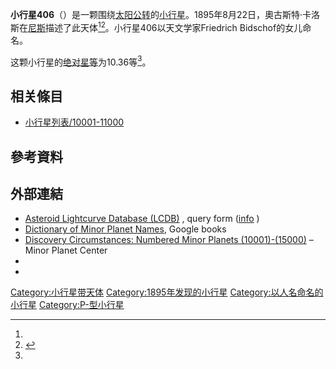{{Infobox planet
 | minorplanet     = yes
 | name            = 406 Erna
 | background      = #D6D6D6
 | image = 
 | image_size      = 
 | caption         =
 | discovery_ref   =  <ref name="MPC-object" />
 | discoverer      = [[奧古斯特·卡洛斯|奧古斯特·卡洛斯]]
 | discovery_site  = [[尼斯|尼斯]]
 | discovered      = 1895年8月22日
 | mpc_name        = 406 Erna
 | alt_names       = 406 Erna
 | pronounced      = 
 | named_after     = <ref name="MPC-object" />
 | mp_category     = [[主帶小行星|主帶小行星]] <ref name="MPC-object" /><ref name="jpldata" />
 | orbit_ref       = <ref name="a">[http://ssd.jpl.nasa.gov/sbdb.cgi?sstr=406 406] {{Wayback|url=http://ssd.jpl.nasa.gov/sbdb.cgi?sstr=406 |date=20151126010556 }}，小行星數據庫瀏覽器（JPL Small-Body Database Browser）－[[美国国家航空航天局|美国国家航空航天局]]喷气推进实验室</ref>
 | epoch           = 2018-03-23.0（[[儒略日|JD]] 2458200.5）
 | uncertainty     = 0
 | observation_arc = 
 | aphelion = {{convert|3.444|AU|km|3|abbr=on|lk=out}}
 | perihelion      = {{convert|2.3894203|AU|km|3|abbr=on}}
 | semimajor       = 2.9166666
 | eccentricity    = 0.1807701
 | period          = 4.98[[儒略年|yr]]
 | mean_anomaly    = 208.56471[[度|°]]
 | mean_motion     = {{Deg2DMS|0.19786710|sup=ms}} / day
 | inclination     = 4.18953
 | asc_node        = 315.72674°
 | arg_peri        = 37.21770
 | mean_diameter   = 
 | rotation        = 
 | albedo          =
 | spectral_type   =
 | abs_magnitude   = 10.36<ref name="jpldata" />
}}
'''小行星406'''（{{lang-en|406 Erna}}）是一颗围绕[[太阳|太阳]][[公转|公转]]的[[小行星|小行星]]。1895年8月22日，奧古斯特·卡洛斯在[[尼斯|尼斯]]描述了此天体<ref name="a" /><ref>{{cite news|title=小行星列表|url=http://cfa-www.harvard.edu/iau/lists/NumberedMPs.txt|accessdate=2018-10-19|newspaper=哈佛大学|archive-date=2008-05-17|archive-url=https://web.archive.org/web/20080517010638/http://cfa-www.harvard.edu/iau/lists/NumberedMPs.txt|dead-url=no}}</ref>。小行星406以天文学家Friedrich Bidschof的女儿命名。

这颗小行星的[[绝对星等|绝对星等]]为10.36等<ref name="a" />。

== 相关條目 ==
*[[小行星列表/10001-11000|小行星列表/10001-11000]]

== 參考資料 ==
{{reflist|refs=

<ref name="jpldata">{{cite web
 |type         = 2018-01-26 last obs.
 |title        = JPL Small-Body Database Browser:406 Erna-406 Erna
 |url          = https://ssd.jpl.nasa.gov/sbdb.cgi?sstr=406
 |publisher    = [[Jet_Propulsion_Laboratory|Jet Propulsion Laboratory]]
 |accessdate   = 28 March 2018
 |archive-date = 2020-08-03
 |archive-url  = https://web.archive.org/web/20200803070329/https://ssd.jpl.nasa.gov/sbdb.cgi?sstr=406
 |dead-url     = no
}}</ref>

<ref name="MPC-object">{{cite web
  |title      = 406 Erna
  |work      = Minor Planet Center
  |url      = https://www.minorplanetcenter.net/db_search/show_object?object_id=406
  |accessdate      = 28 March 2018
  |archive-date      = 2018-01-24
  |archive-url      = https://web.archive.org/web/20180124201135/https://www.minorplanetcenter.net/db_search/show_object?object_id=406
  |dead-url      = no
  }}</ref>

}}

==  外部連結 ==
* [http://www.minorplanet.info/PHP/lcdbsummaryquery.php Asteroid Lightcurve Database (LCDB)] {{Wayback|url=http://www.minorplanet.info/PHP/lcdbsummaryquery.php |date=20171210173955 }}, query form ([http://www.minorplanet.info/lightcurvedatabase.html info] {{Wayback|url=http://www.minorplanet.info/lightcurvedatabase.html |date=20171216050541 }})
* [https://books.google.com/books?id=aeAg1X7afOoC&pg Dictionary of Minor Planet Names], Google books
* [http://www.minorplanetcenter.net/iau/lists/NumberedMPs010001.html Discovery Circumstances: Numbered Minor Planets (10001)-(15000)] {{Wayback|url=http://www.minorplanetcenter.net/iau/lists/NumberedMPs010001.html |date=20180612162317 }} – Minor Planet Center
* {{AstDys|406}}
* {{JPL small body}}

{{Minor Planet Number|[[小行星405|小行星405]]|[[小行星407|小行星407]]}}
{{小天体}}

[[Category:小行星带天体|Category:小行星带天体]]
[[Category:1895年发现的小行星|Category:1895年发现的小行星]]
[[Category:以人名命名的小行星|Category:以人名命名的小行星]]
[[Category:P-型小行星|Category:P-型小行星]]